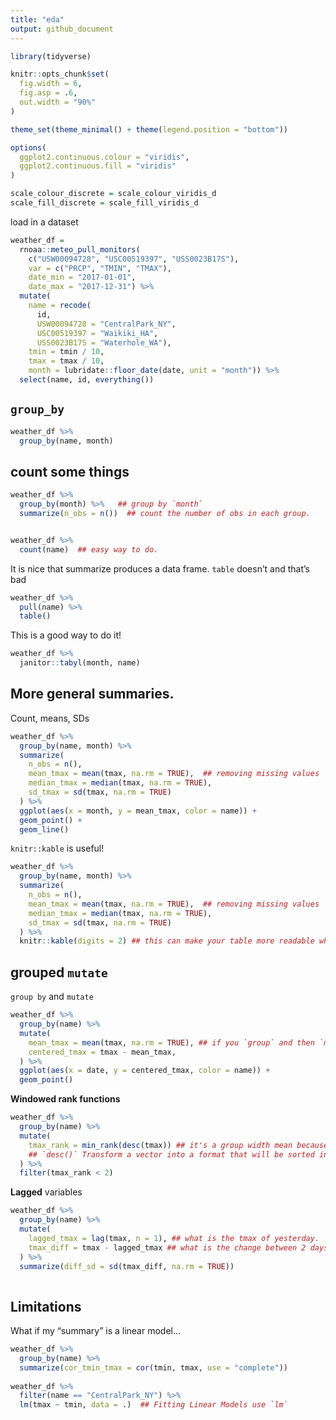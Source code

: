 ```yaml
---
title: "eda"
output: github_document
---
```


```r
library(tidyverse)

knitr::opts_chunk$set(
  fig.width = 6,
  fig.asp = .6,
  out.width = "90%"
)

theme_set(theme_minimal() + theme(legend.position = "bottom"))

options(
  ggplot2.continuous.colour = "viridis",
  ggplot2.continuous.fill = "viridis"
)

scale_colour_discrete = scale_colour_viridis_d
scale_fill_discrete = scale_fill_viridis_d
```


load in a dataset
```r
weather_df =  
  rnoaa::meteo_pull_monitors(
    c("USW00094728", "USC00519397", "USS0023B17S"),
    var = c("PRCP", "TMIN", "TMAX"), 
    date_min = "2017-01-01",
    date_max = "2017-12-31") %>%
  mutate(
    name = recode(
      id, 
      USW00094728 = "CentralPark_NY", 
      USC00519397 = "Waikiki_HA",
      USS0023B17S = "Waterhole_WA"),
    tmin = tmin / 10,
    tmax = tmax / 10,
    month = lubridate::floor_date(date, unit = "month")) %>%
  select(name, id, everything())
```


## `group_by`

```r
weather_df %>% 
  group_by(name, month)
```

## count some things
```r
weather_df %>% 
  group_by(month) %>%   ## group by `month`
  summarize(n_obs = n())  ## count the number of obs in each group.


weather_df %>% 
  count(name)  ## easy way to do.
```

It is nice that summarize produces a data frame.
`table` doesn't and that's bad

```r
weather_df %>% 
  pull(name) %>% 
  table()
```
This is a good way to do it!
```r
weather_df %>% 
  janitor::tabyl(month, name)
```

## More general summaries.
Count, means, SDs
```r
weather_df %>% 
  group_by(name, month) %>% 
  summarize(
    n_obs = n(),
    mean_tmax = mean(tmax, na.rm = TRUE),  ## removing missing values
    median_tmax = median(tmax, na.rm = TRUE),
    sd_tmax = sd(tmax, na.rm = TRUE)
  ) %>% 
  ggplot(aes(x = month, y = mean_tmax, color = name)) +
  geom_point() +
  geom_line()
```

`knitr::kable` is useful!
```r
weather_df %>% 
  group_by(name, month) %>% 
  summarize(
    n_obs = n(),
    mean_tmax = mean(tmax, na.rm = TRUE),  ## removing missing values
    median_tmax = median(tmax, na.rm = TRUE),
    sd_tmax = sd(tmax, na.rm = TRUE)
  ) %>% 
  knitr::kable(digits = 2) ## this can make your table more readable when knitting your rmd
```


## grouped `mutate`

`group by` and `mutate`

```r
weather_df %>% 
  group_by(name) %>% 
  mutate(
    mean_tmax = mean(tmax, na.rm = TRUE), ## if you `group` and then `mutate`, it calculated in each group.
    centered_tmax = tmax - mean_tmax, 
  ) %>% 
  ggplot(aes(x = date, y = centered_tmax, color = name)) +
  geom_point()
```

**Windowed rank functions**
```r
weather_df %>% 
  group_by(name) %>% 
  mutate(
    tmax_rank = min_rank(desc(tmax)) ## it's a group width mean because we group by name.
    ## `desc()` Transform a vector into a format that will be sorted in descending order.
  ) %>% 
  filter(tmax_rank < 2)
```

**Lagged** variables

```r
weather_df %>% 
  group_by(name) %>% 
  mutate(
    lagged_tmax = lag(tmax, n = 1), ## what is the tmax of yesterday.
    tmax_diff = tmax - lagged_tmax ## what is the change between 2 days.
  ) %>% 
  summarize(diff_sd = sd(tmax_diff, na.rm = TRUE))
  
```

## Limitations

What if my "summary" is a linear model...

```r
weather_df %>% 
  group_by(name) %>% 
  summarize(cor_tmin_tmax = cor(tmin, tmax, use = "complete"))
            
weather_df %>% 
  filter(name == "CentralPark_NY") %>% 
  lm(tmax ~ tmin, data = .)  ## Fitting Linear Models use `lm`


  
  
```

